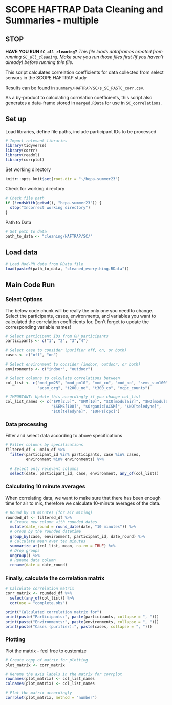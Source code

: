 # SCOPE HAFTRAP Data Cleaning and Summaries - multiple

## STOP

**HAVE YOU RUN `SC_all_cleaning`?**
*This file loads dataframes created from running `SC_all_cleaning`. Make sure you run those files first (if you haven't already) before running this file.*

This script calculates correlation coefficients for data collected from select sensors in the SCOPE HAFTRAP study

Results can be found in `summary/HAFTRAP/SC/s_SC_RASTC_corr.csv`.

As a by-product to calculating correlation coefficients, this script also generates a data-frame stored in `merged.RData` for use in `SC_correlations`.

## Set up
Load libraries, define file paths, include participant IDs to be processed
```r
# Import relevant libraries
library(tidyverse)
library(corrr)
library(readxl)
library(corrplot)
```

Set working directory
```r
knitr::opts_knit$set(root.dir = "~/hepa-summer23")
```

Check for working directory
```r
# Check file path
if (!endsWith(getwd(), "hepa-summer23")) {
  stop("Incorrect working directory")
}
```

Path to Data
```r
# Set path to data
path_to_data <- "cleaning/HAFTRAP/SC/"
```

## Load data
```r
# Load Mod-PM data from RData file
load(paste0(path_to_data, "cleaned_everything.RData"))
```


## Main Code Run

### Select Options
The below code chunk will be really the only one you need to change. Select the
participants, cases, environments, and variables you want to calculated the
correlation coefficients for. Don't forget to update the corresponding variable
names!
```r
# Select participant IDs from OH_participants
participants <- c("1", "2", "3","4")

# Select case to consider (purifier off, on, or both)
cases <- c("off", "on")

# Select environment to consider (indoor, outdoor, or both)
environments <- c("indoor", "outdoor")

# Select columns to calculate correlations between
col_list <- c("mod_pm25", "mod_pm10", "mod_co", "mod_no", "sems_sum100", 
              "acsm_org", "t200u_no", "t300_co", "mcpc_counts")

# IMPORTANT: Update this accordingly if you change col_list
col_list_names <- c("$PM[2.5]", "$PM[10]", "$CO[modulair]", "$NO[modulair]",
                    "$SEMS[100]", "$Organic[ACSM]", "$NO[teledyne]", 
                    "$CO[teledyne]", "$UFPs[cpc]")
```

### Data processing
Filter and select data according to above specifications
```r
# Filter columns by specifications
filtered_df <- main_df %>%
  filter(participant_id %in% participants, case %in% cases, 
         environment %in% environments) %>%
  
  # Select only relevant columns
  select(date, participant_id, case, environment, any_of(col_list))
```

### Calculating 10 minute averages
When correlating data, we want to make sure that there has been enough time for air to mix, therefore we calculate 10-minute averages of the data.
```r
# Round by 10 minutes (for air mixing)
rounded_df <- filtered_df %>% 
  # Create new column with rounded dates
  mutate(date_round = round_date(date, "10 minutes")) %>%
  # Group by the rounded datetime
  group_by(case, environment, participant_id, date_round) %>%
  # Calculate mean over ten minutes
  summarize_at(col_list, mean, na.rm = TRUE) %>%
  # Drop groups
  ungroup() %>%
  # Rename data column
  rename(date = date_round)
```

### Finally, calculate the correlation matrix
```r
# Calculate correlation matrix
corr_matrix <- rounded_df %>% 
  select(any_of(col_list)) %>% 
  cor(use = "complete.obs")

print("Calculated correlation matrix for")
print(paste("Participants:", paste(participants, collapse = ", ")))
print(paste("Environments:", paste(environments, collapse = ", ")))
print(paste("Cases (purifier):", paste(cases, collapse = ", ")))
```
### Plotting
Plot the matrix - feel free to customize
```r
# Create copy of matrix for plotting
plot_matrix <- corr_matrix

# Rename the axis labels in the matrix for corrplot
rownames(plot_matrix) <- col_list_names
colnames(plot_matrix) <- col_list_names

# Plot the matrix accordingly
corrplot(plot_matrix, method = "number")
```